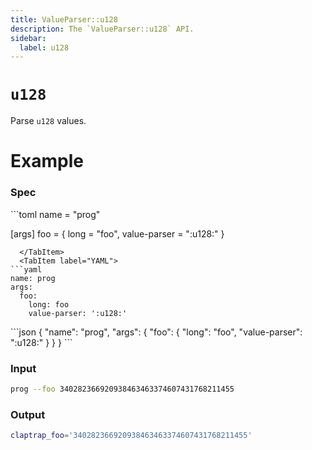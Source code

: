 ```yaml
---
title: ValueParser::u128
description: The `ValueParser::u128` API.
sidebar:
  label: u128
---
```



# `u128` <LinkButton href="https://docs.rs/clap/latest/clap/value_parser/fn.u128.html" icon="open-book" variant="minimal"></LinkButton>

<Badge text="since 0.1.0" size="small" />

Parse `u128` values.

# Example

### Spec

<Tabs syncKey="format">
  <TabItem label="TOML">
```toml
name = "prog"

[args]
foo = { long = "foo", value-parser = ":u128:" }
```
  </TabItem>
  <TabItem label="YAML">
```yaml
name: prog
args:
  foo:
    long: foo
    value-parser: ':u128:'
```
  </TabItem>
  <TabItem label="JSON">
```json
{
  "name": "prog",
  "args": {
    "foo": {
      "long": "foo",
      "value-parser": ":u128:"
    }
  }
}
```
  </TabItem>
</Tabs>

### Input

```bash
prog --foo 340282366920938463463374607431768211455
```

### Output

```bash
claptrap_foo='340282366920938463463374607431768211455'
```
